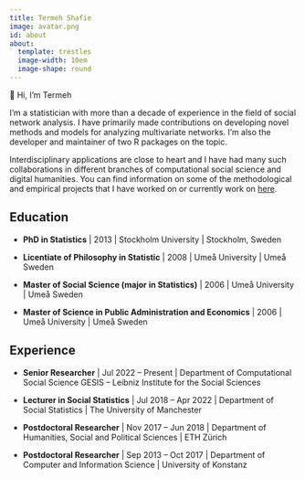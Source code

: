 ```yaml
---
title: Termeh Shafie
image: avatar.png
id: about
about:
  template: trestles
  image-width: 10em
  image-shape: round
---
```



<div class="habout">👋 Hi, I&rsquo;m  Termeh</div>
I'm a statistician with more than a decade of experience in the field of social network analysis. I have primarily made contributions on developing novel methods and models for analyzing multivariate networks. I'm also the developer and maintainer of two R packages on the topic. 

Interdisciplinary applications are close to heart and I have had many such collaborations in different branches of computational social science and digital humanities. 
You can find information on some of the methodological and empirical projects that I have worked on or currently work on [here](/project/).


## Education

* **PhD in Statistics** | 2013 | Stockholm University | Stockholm, Sweden 

* **Licentiate of Philosophy in Statistic** | 2008 | Umeå University | Umeå Sweden 

* **Master of Social Science (major in Statistics)**  | 2006  |  Umeå University | Umeå Sweden

* **Master of Science in Public Administration and Economics** | 2006
| Umeå University | Umeå Sweden 



## Experience

* **Senior Researcher** | Jul 2022 – Present  |  Department of Computational Social Science GESIS – Leibniz Institute for the Social Sciences 

* **Lecturer in Social Statistics** | Jul 2018 – Apr 2022 |  Department of Social Statistics | The University of Manchester

* **Postdoctoral Researcher** | Nov 2017 – Jun 2018 |  Department of Humanities, Social and Political Sciences | ETH Zürich

* **Postdoctoral Researcher** | Sep 2013 – Oct 2017 |  Department of Computer and Information Science | University of Konstanz





